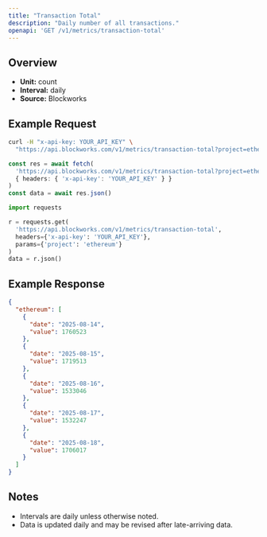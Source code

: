 ```yaml
---
title: "Transaction Total"
description: "Daily number of all transactions."
openapi: 'GET /v1/metrics/transaction-total'
---
```


## Overview

- **Unit:** count
- **Interval:** daily
- **Source:** Blockworks

## Example Request

<CodeGroup>

```bash cURL
curl -H "x-api-key: YOUR_API_KEY" \
  "https://api.blockworks.com/v1/metrics/transaction-total?project=ethereum"
```

```typescript TypeScript
const res = await fetch(
  'https://api.blockworks.com/v1/metrics/transaction-total?project=ethereum',
  { headers: { 'x-api-key': 'YOUR_API_KEY' } }
)
const data = await res.json()
```

```python Python
import requests

r = requests.get(
  'https://api.blockworks.com/v1/metrics/transaction-total',
  headers={'x-api-key': 'YOUR_API_KEY'},
  params={'project': 'ethereum'}
)
data = r.json()
```

</CodeGroup>

## Example Response

```json
{
  "ethereum": [
    {
      "date": "2025-08-14",
      "value": 1760523
    },
    {
      "date": "2025-08-15",
      "value": 1719513
    },
    {
      "date": "2025-08-16",
      "value": 1533046
    },
    {
      "date": "2025-08-17",
      "value": 1532247
    },
    {
      "date": "2025-08-18",
      "value": 1706017
    }
  ]
}
```

## Notes
- Intervals are daily unless otherwise noted.
- Data is updated daily and may be revised after late-arriving data.
